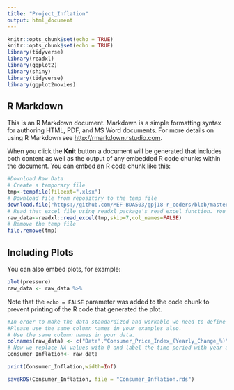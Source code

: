 ---
title: "Project_Inflation"
output: html_document
---

```{r setup, include=FALSE}
knitr::opts_chunk$set(echo = TRUE)
knitr::opts_chunk$set(echo = TRUE)
library(tidyverse)
library(readxl)
library(ggplot2)
library(shiny)
library(tidyverse)
library(ggplot2movies)
```

## R Markdown

This is an R Markdown document. Markdown is a simple formatting syntax for authoring HTML, PDF, and MS Word documents. For more details on using R Markdown see <http://rmarkdown.rstudio.com>.

When you click the **Knit** button a document will be generated that includes both content as well as the output of any embedded R code chunks within the document. You can embed an R code chunk like this:

```{r consumer inflation}
#Download Raw Data
# Create a temporary file
tmp<-tempfile(fileext=".xlsx")
# Download file from repository to the temp file
download.file("https://github.com/MEF-BDA503/gpj18-r_coders/blob/master/import_data/Consumer_Inflation.xlsx?raw=true",mode="wb",destfile=tmp)
# Read that excel file using readxl package's read_excel function. You might need to adjust the parameters (skip, col_names) according to your raw file's format.
raw_data<-readxl::read_excel(tmp,skip=7,col_names=FALSE)
# Remove the temp file
file.remove(tmp)
```

## Including Plots

You can also embed plots, for example:

```{r pressure, echo=FALSE}
plot(pressure)
raw_data <- raw_data %>%
```

Note that the `echo = FALSE` parameter was added to the code chunk to prevent printing of the R code that generated the plot.
```{r pressure, echo=FALSE}
#In order to make the data standardized and workable we need to define column names and remove NA values for this example. 
#Please use the same column names in your examples also.
# Use the same column names in your data.
colnames(raw_data) <- c("Date","Consumer_Price_Index_(Yearly_Change_%)","Consumer_Price_Index _(Montly_Change_%)")
# Now we replace NA values with 0 and label the time period with year and month, so when we merge the data we won't be confused.
Consumer_Inflation<- raw_data 

print(Consumer_Inflation,width=Inf)
```
```{r pressure, echo=FALSE}
saveRDS(Consumer_Inflation, file = "Consumer_Inflation.rds")
```
